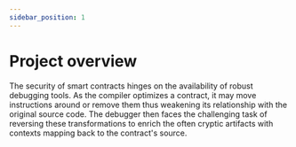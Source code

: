 ```yaml
---
sidebar_position: 1
---
```


# Project overview

The security of smart contracts hinges on the availability of robust debugging
tools. As the compiler optimizes a contract, it may move instructions around or
remove them thus weakening its relationship with the original source code. The
debugger then faces the challenging task of reversing these transformations to
enrich the often cryptic artifacts with contexts mapping back to the contract's
source.

